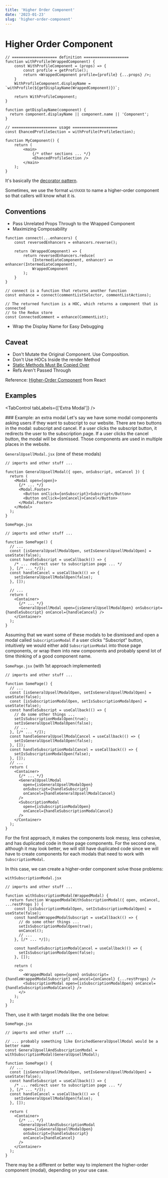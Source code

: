 ```yaml
---
title: 'Higher Order Component'
date: '2023-01-23'
slug: 'higher-order-component'
---
```



# Higher Order Component

```jsx{numberLines:true}
// ==================== definition ====================
function withProfile(WrappedComponent) {
    const WithProfileComponent = (props) => {
        const profile = getProfile();
        return <WrappedComponent profile={profile} {...props} />;
    }
    WithProfileComponent.displayName = `withProfile(${getDisplayName(WrappedComponent)})`;

    return WithProfileComponent;
}

function getDisplayName(component) {
  return component.displayName || component.name || 'Component';
}

// ==================== usage ====================
const EhancedProfileSection = withProfile(ProfileSection);

function MyComponent() {
    return (
        <main>
            {/* other sections ... */}
            <EhancedProfileSection />
        </main>
    );
}
```

It's basically the [decorator pattern](https://refactoring.guru/design-patterns/decorator).

Sometimes, we use the format `withXXX` to name a higher-order component so that callers will know what it is.

## Conventions

- Pass Unrelated Props Through to the Wrapped Component
- Maximizing Composability

```jsx{numberLines:true}
function connect(...enhancers) {
    const reversedEnhancers = enhancers.reverse();

    return (WrappedComponent) => {
        return reversedEnhancers.reduce(
            (IntermediateComponent, enhancer) => enhancer(IntermediateComponent),
            WrappedComponent
        );
    }
}

// connect is a function that returns another function
const enhance = connect(commentListSelector, commentListActions);

// The returned function is a HOC, which returns a component that is connected
// to the Redux store
const ConnectedComment = enhance(CommentList);
```

- Wrap the Display Name for Easy Debugging

## Caveat

- Don't Mutate the Original Component. Use Composition.
- Don't Use HOCs Inside the render Method
- [Static Methods Must Be Copied Over](https://reactjs.org/docs/higher-order-components.html#static-methods-must-be-copied-over)
- Refs Aren't Passed Through

Reference: [Higher-Order Component](https://reactjs.org/docs/higher-order-components.html) from React

## Examples

<TabControl tabLabels={['Extra Modal']} />

<TabPanel index={0}>
### Example: an extra modal
Let's say we have some modal components asking users if they want to subscript to our website. There are two buttons in the modal: subscript and cancel. If a user clicks the subscript button, it redirects the user to the subscription page. If a user clicks the cancel button, the modal will be dismissed. Those components are used in multiple places in the website.

`GeneralUpsellModal.jsx` (one of these modals)

```jsx{numberLines:true}
// imports and other stuff ...

function GeneralUpsellModal({ open, onSubscript, onCancel }) {
  return (
    <Modal open={open}>
      {/* ... */}
      <Modal.Footer>
        <Button onClick={onSubscript}>Subscript</Button>
        <Button onClick={onCancel}>Cancel</Button>
      </Modal.Footer>
    </Modal>
  );
}
```

`SomePage.jsx`

```jsx{numberLines:true}
// imports and other stuff ...

function SomePage() {
  // ...
  const [isGeneralUpsellModalOpen, setIsGeneralUpsellModalOpen] = useState(false);
  const handleSubscript = useCallback(() => {
    /* ... redirect user to subscription page ... */
  }, [/* ... */]);
  const handleCancel = useCallback(() => {
    setIsGeneralUpsellModalOpen(false);
  }, []);

  // ...
  return (
    <Container>
      {/* ... */}
      <GeneralUpsellModal open={isGeneralUpsellModalOpen} onSubscript={handleSubscript} onCancel={handleCancel} />
    </Container>
  );
}
```

Assuming that we want some of these modals to be dismissed and open a modal called `SubscriptionModal` if a user clicks "Subscript" button, intuitively we would either add `SubscriptionModal` into those page components, or wrap them into new components and probably spend lot of time thinking of a good component name.

`SomePage.jsx` (with 1st approach implemented)

```jsx{numberLines:true}
// imports and other stuff ...

function SomePage() {
  // ...
  const [isGeneralUpsellModalOpen, setIsGeneralUpsellModalOpen] = useState(false);
  const [isSubscriptionModalOpen, setIsSubscriptionModalOpen] = useState(false);
  const handleSubscript = useCallback(() => {
    // do some other things ...
    setIsSubscriptionModalOpen(true);
    setIsGeneralUpsellModalOpen(false);
    // ...
  }, [/* ... */]);
  const handleGeneralUpsellModalCancel = useCallback(() => {
    setIsGeneralUpsellModalOpen(false);
  }, []);
  const handleSubscriptionModalCancel = useCallback(() => {
    setIsSubscriptionModalOpen(false);
  }, []);
  // ...
  return (
    <Container>
      {/* ... */}
      <GeneralUpsellModal
        open={isGeneralUpsellModalOpen}
        onSubscript={handleSubscript}
        onCancel={handleGeneralUpsellModalCancel}
      />
      <SubscriptionModal
        open={isSubscriptionModalOpen}
        onCancel={handleSubscriptionModalCancel}
      />
    </Container>
  );
}
```

For the first approach, it makes the components look messy, less cohesive, and has duplicated code in those page components. For the second one, although it may look better, we will still have duplicated code since we will have to create components for each modals that need to work with `SubscriptionModal`.

In this case, we can create a higher-order component solve those problems:

`withSubscriptionModal.jsx`

```jsx{numberLines:true}
// imports and other stuff ...

function withSubscriptionModal(WrappedModal) {
  return function WrappedModalWithSubscriptionModal({ open, onCancel, ...restProps }) {
    const [isSubscriptionModalOpen, setIsSubscriptionModalOpen] = useState(false);
    const handleWrappedModalSubscript = useCallback(() => {
      // do some other things ...
      setIsSubscriptionModalOpen(true);
      onCancel();
      // ...
    }, [/* ... */]);

    const handleSubscriptionModalCancel = useCallback(() => {
      setIsSubscriptionModalOpen(false);
    }, []);

    return (
      <>
        <WrappedModal open={open} onSubscript={handleWrappedModalSubscript} onCancel={onCancel} {...restProps} />
        <SubscriptionModal open={isSubscriptionModalOpen} onCancel={handleSubscriptionModalCancel} />
      </>
    );
  };
}
```

Then, use it with target modals like the one below:

`SomePage.jsx`

```jsx{numberLines:true}
// imports and other stuff ...

// ... probably something like EnrichedGeneralUpsellModal would be a better name
const GeneralUpsellAndSubscriptionModal = withSubscriptionModal(GeneralUpsellModal);

function SomePage() {
  // ...
  const [isGeneralUpsellModalOpen, setIsGeneralUpsellModalOpen] = useState(false);
  const handleSubscript = useCallback(() => {
    /* ... redirect user to subscription page ... */
  }, [/* ... */]);
  const handleCancel = useCallback(() => {
    setIsGeneralUpsellModalOpen(false);
  }, []);

  return (
    <Container>
      {/* ... */}
      <GeneralUpsellAndSubscriptionModal
        open={isGeneralUpsellModalOpen}
        onSubscript={handleSubscript}
        onCancel={handleCancel}
      />
    </Container>
  );
}
```

There may be a different or better way to implement the higher-order component (modal), depending on your use case.

</TabPanel>
